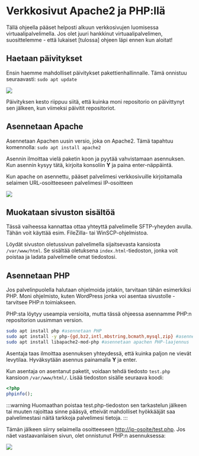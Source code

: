# Verkkosivut Apache2 ja PHP:llä

Tällä ohjeella pääset helposti alkuun verkkosivujen luomisessa
virtuaalipalvelimella. Jos olet juuri hankkinut virtuaalipalvelimen,
suosittelemme - että lukaiset [tulossa] ohjeen läpi ennen kun aloitat!

## Haetaan päivitykset

Ensin haemme mahdolliset päivitykset pakettienhallinnalle. Tämä onnistuu
seuraavasti: `sudo apt update`

![](https://docs.bittivirta.fi/assets/docs/img/crisp/2120200522220843-6464d84a_1jjqaag.gif)

Päivityksen kesto riippuu siitä, että kuinka moni repositorio on päivittynyt sen
jälkeen, kun viimeksi päivitit repositoriot.

## Asennetaan Apache

Asennetaan Apachen uusin versio, joka on Apache2. Tämä tapahtuu komennolla:
`sudo apt install apache2 `

Asennin ilmoittaa vielä paketin koon ja pyytää vahvistamaan asennuksen. Kun
asennin kysyy tätä, kirjoita konsoliin **Y** ja paina enter-näppäintä.

Kun apache on asennettu, pääset palvelimesi verkkosivuille kirjoitamalla
selaimen URL-osoitteeseen palvelimesi IP-osoitteen

![](https://docs.bittivirta.fi/assets/docs/img/crisp/2320200522233603-cb604678-la_i7br9a.webp)

## Muokataan sivuston sisältöä

Tässä vaiheessa kannattaa ottaa yhteyttä palvelimelle SFTP-yheyden avulla. Tähän
voit käyttää esim. FileZilla- tai WinSCP-ohjelmistoa.

Löydät sivuston oletussivun palvelimella sijaitsevasta kansiosta
`/var/www/html`. Se sisältää oletuksena `index.html`-tiedoston, jonka voit
poistaa ja ladata palvelimelle omat tiedostosi.

## Asennetaan PHP

Jos palvelinpuolella halutaan ohjelmoida jotakin, tarvitaan tähän esimerkiksi
PHP. Moni ohjelmisto, kuten WordPress jonka voi asentaa sivustolle - tarvitsee
PHP:n toimiakseen.

PHP:sta löytyy useampia versioita, mutta tässä ohjeessa asennamme PHP:n
repositorion uusimman version.

```bash
sudo apt install php #asennetaan PHP
sudo apt install -y php-{gd,bz2,intl,mbstring,bcmath,mysql,zip} #asennetaan muutama paketti, joita tarvitaan yleisimmiten
sudo apt install libapache2-mod-php #asennetaan apachen PHP-laajennus
```

Asentaja taas ilmoittaa asennuksen yhteydessä, että kuinka paljon ne vievät
levytilaa. Hyväksytään asennus painamalla **Y** ja enter.

Kun asentaja on asentanut paketit, voidaan tehdä tiedosto `test.php` kansioon
`/var/www/html/`. Lisää tiedoston sisälle seuraava koodi:

```php
<?php
phpinfo();
```

:::warning Huomaathan poistaa test.php-tiedoston sen tarkastelun jälkeen tai
muuten rajoittaa sinne pääsyä, etteivät mahdolliset hyökkääjät saa
palvelimestasi näitä tarkkoja palvelimesi tietoja. :::

Tämän jälkeen siirry selaimella osoitteeseen
[http://ip-osoite/test.php](http://ip-osoite/test.php). Jos näet vastaavanlaisen
sivun, olet onnistunut PHP:n asennuksessa:

![](https://docs.bittivirta.fi/assets/docs/img/crisp/php_1e6jxnc.webp)
